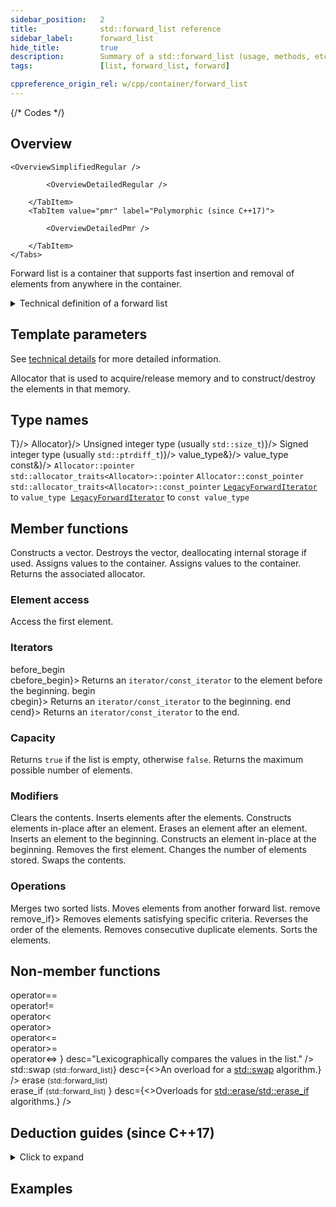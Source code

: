 ```yaml
---
sidebar_position:	2
title:				std::forward_list reference
sidebar_label:		forward_list
hide_title:			true
description:		Summary of a std::forward_list (usage, methods, etc.) - C++ Language
tags:				[list, forward_list, forward]

cppreference_origin_rel: w/cpp/container/forward_list
---
```



{/* Codes */}



<NotFinished />

## Overview

<Tabs>
<TabItem value="simplified" label="Simplified (since C++11)" default>

	<OverviewSimplifiedRegular />

</TabItem>
<TabItem value="detailed" label="Detailed">
	<Tabs>
		<TabItem value="regular" label="Regular (since C++11)" default>

			<OverviewDetailedRegular />

		</TabItem>
		<TabItem value="pmr" label="Polymorphic (since C++17)">

			<OverviewDetailedPmr />

		</TabItem>
	</Tabs>
</TabItem>
</Tabs>

Forward list is a container that supports fast insertion and removal of elements from anywhere in the container.

<details>
<summary>Technical definition of a forward list</summary>
<div>

[`std::forward_list`](#) is a container that supports fast insertion and removal of elements from anywhere in the container.
:::important
Fast random access is not supported.
:::

It is implemented as a singly-linked list. Compared to [`std::list`](forward-list.mdx) this container provides more space efficient storage when bidirectional iteration is not needed.

Adding, removing and moving the elements within the list, or across several lists, does not invalidate the iterators currently referring to other elements in the list. However, an iterator or reference referring to an element is invalidated when the corresponding element is removed (via [`erase_after`](forward-list/erase-after.mdx)) from the list.

[`std::forward_list`](#) meets the requirements of [`Container`](/docs/named_req/Container) (except for the size member function and that [`operator==`](forward-list/operator_eq.mdx)'s complexity is always linear), [`AllocatorAwareContainer`](/docs/named_req/AllocatorAwareContainer) and [`SequenceContainer`](/docs/named_req/SequenceContainer).

</div>
</details>

<ClassSummary name="forward_list" namespaces="std" folder="forward_list" headerName="forward_list">

## Template parameters

See [technical details](#technical-details) for more detailed information.

<SymbolTable noTraits>
	<Symbol name="T" desc="Type of the elements." />
	<Symbol name="Allocator">
		Allocator that is used to acquire/release memory and to construct/destroy the elements in that memory.
	</Symbol>
</SymbolTable>

## Type names

<SymbolTable>
	<Symbol pub name="value_type" 				desc={<code>T</code>}/>
	<Symbol pub name="allocator_type"			desc={<code>Allocator</code>}/>
	<Symbol pub name="size_type"				desc={<>Unsigned integer type (usually <code>std::size_t</code>)</>}/>
	<Symbol pub name="difference_type"			desc={<>Signed integer type (usually <code>std::ptrdiff_t</code>)</>}/>
	<Symbol pub name="reference"				desc={<code>value_type&amp;</code>}/>
	<Symbol pub name="const_reference"			desc={<code>value_type const&amp;</code>}/>
	<Symbol pub name="pointer">
		<Until v="cpp11"><code>Allocator::pointer</code></Until><br/>
		<Since v="cpp11"><code>std::allocator_traits&lt;Allocator&gt;::pointer</code></Since>
	</Symbol>
	<Symbol pub name="const_pointer">
		<Until v="cpp11"><code>Allocator::const_pointer</code></Until><br/>
		<Since v="cpp11"><code>std::allocator_traits&lt;Allocator&gt;::const_pointer</code></Since>
	</Symbol>
	<Symbol pub name="iterator">
		<a href="#"><code>LegacyForwardIterator</code></a> to <code>value_type</code>&nbsp;
	</Symbol>
	<Symbol pub name="const_iterator">
		<a href="#"><code>LegacyForwardIterator</code></a> to <code>const value_type</code>&nbsp;
	</Symbol>
</SymbolTable>

## Member functions

<SymbolTable>
	<Symbol pub autoLink linkName="constructors" name="(constructors)">
		Constructs a vector.
	</Symbol>
	<Symbol pub autoLink linkName="destructor" name="(destructor)">
		Destroys the vector, deallocating internal storage if used.
	</Symbol>
	<Symbol pub autoLink linkName="operator_assign" name="operator=">
		Assigns values to the container.
	</Symbol>
	<Symbol pub autoLink name="assign">
		Assigns values to the container.
	</Symbol>
	<Symbol pub autoLink name="get_allocator">
		Returns the associated allocator.
	</Symbol>
</SymbolTable>

### Element access

<SymbolTable>
	<Symbol pub autoLink name="front">
		Access the first element.
	</Symbol>
</SymbolTable>

### Iterators

<SymbolTable>
	<Symbol pub autoLink linkName="before_begin" name={<>before_begin<br/>cbefore_begin</>}>
		Returns an <code>iterator/const_iterator</code> to the element before the beginning.
	</Symbol>
	<Symbol pub autoLink linkName="begin" name={<>begin<br/>cbegin</>}>
		Returns an <code>iterator/const_iterator</code> to the beginning.
	</Symbol>
	<Symbol pub autoLink linkName="end" name={<>end<br/>cend</>}>
		Returns an <code>iterator/const_iterator</code> to the end.
	</Symbol>
</SymbolTable>

### Capacity

<SymbolTable>
	<Symbol pub autoLink name="empty">
		Returns <code>true</code> if the list is empty, otherwise <code>false</code>.
	</Symbol>
	<Symbol pub autoLink name="max_size">
		Returns the maximum possible number of elements.
	</Symbol>
</SymbolTable>

### Modifiers

<SymbolTable>
	<Symbol pub autoLink name="clear">
		Clears the contents.
	</Symbol>
	<Symbol pub autoLink name="insert_after">
		Inserts elements after the elements.
	</Symbol>
	<Symbol pub autoLink name="emplace_after">
		Constructs elements in-place after an element.
	</Symbol>
	<Symbol pub autoLink name="erase_after">
		Erases an element after an element.
	</Symbol>
	<Symbol pub autoLink name="push_front">
		Inserts an element to the beginning.
	</Symbol>
	<Symbol pub autoLink name="emplace_front">
		Constructs an element in-place at the beginning.
	</Symbol>
	<Symbol pub autoLink name="pop_front">
		Removes the first element.
	</Symbol>
	<Symbol pub autoLink name="resize">
		Changes the number of elements stored.
	</Symbol>
	<Symbol pub autoLink name="swap">
		Swaps the contents.
	</Symbol>
</SymbolTable>

### Operations

<SymbolTable>
	<Symbol pub autoLink name="merge">
		Merges two sorted lists.
	</Symbol>
	<Symbol pub autoLink name="splice_after">
		Moves elements from another forward list.
	</Symbol>
	<Symbol pub autoLink linkName="remove" name={<>remove<br/>remove_if</>}>
		Removes elements satisfying specific criteria.
	</Symbol>
	<Symbol pub autoLink name="reverse">
		Reverses the order of the elements.
	</Symbol>
	<Symbol pub autoLink name="unique">
		Removes consecutive duplicate elements.
	</Symbol>
	<Symbol pub autoLink name="sort">
		Sorts the elements.
	</Symbol>
</SymbolTable>

## Non-member functions

<SymbolTable noTraits>
	<Symbol name={<>
				operator==<br/>
				<Removed v="cpp20">operator!=</Removed> <br/>
				<Removed v="cpp20">operator&lt;</Removed> <br/>
				<Removed v="cpp20">operator&gt;</Removed> <br/>
				<Removed v="cpp20">operator&lt;=</Removed> <br/>
				<Removed v="cpp20">operator&gt;=</Removed> <br/>
				<Since v="cpp20">operator&lt;=&gt;</Since>
			</>}
			desc="Lexicographically compares the values in the list."
		/>
	<Symbol name={<>std::swap <small>(std::forward_list)</small></>}
			desc={<>An overload for a <a href="#">std::swap</a> algorithm.</>}
		/>
	<Symbol name={<>
				erase <small>(std::forward_list)</small><br/>
				erase_if <small>(std::forward_list)</small>
			</>}
			desc={<>Overloads for <a href="#">std::erase/std::erase_if</a> algorithms.</>}
		/>
</SymbolTable>

</ClassSummary>

## Deduction guides (since C++17)
<details>
<summary>Click to expand</summary>
<div>
	<DeductionGuides />
</div>
</details>

## Examples

<ImproveSection />
